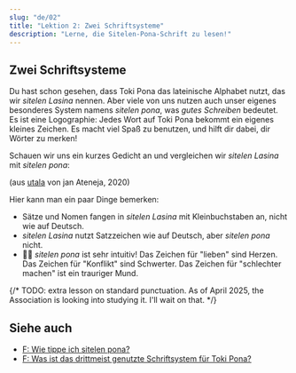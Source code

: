 ```yaml
---
slug: "de/02"
title: "Lektion 2: Zwei Schriftsysteme"
description: "Lerne, die Sitelen-Pona-Schrift zu lesen!"
---
```



## Zwei Schriftsysteme

Du hast schon gesehen, dass Toki Pona das lateinische Alphabet nutzt, das wir *sitelen Lasina* nennen. Aber viele von uns nutzen auch unser eigenes besonderes System namens *sitelen pona*, was *gutes Schreiben* bedeutet. Es ist eine Logographie: Jedes Wort auf Toki Pona bekommt ein eigenes kleines Zeichen. Es macht viel Spaß zu benutzen, und hilft dir dabei, dir Wörter zu merken!

Schauen wir uns ein kurzes Gedicht an und vergleichen wir *sitelen Lasina* mit *sitelen pona*:

<Tabbed id="1">
  <Row sl="sina olin e utala." m="Du liebst Konflikt." />
  <Row sl="taso sina sona ala:" m="Aber du verstehst nicht," />
  <Row sl="utala li ike e sina." m="dass Konflikt dich schlechter macht." />
</Tabbed>

(aus [utala](https://utala.pona.la/toki-musi-lili/#utala) von jan Ateneja, 2020)  

Hier kann man ein paar Dinge bemerken:

- Sätze und Nomen fangen in _sitelen Lasina_ mit Kleinbuchstaben an, nicht wie auf Deutsch.
- _sitelen Lasina_ nutzt Satzzeichen wie auf Deutsch, aber _sitelen pona_ nicht.
- 󱥠󱥔 _sitelen pona_ ist sehr intuitiv! Das Zeichen für "lieben" sind Herzen. Das Zeichen für "Konflikt" sind Schwerter. Das Zeichen für "schlechter machen" ist ein trauriger Mund.

{/* TODO: extra lesson on standard punctuation. As of April 2025, the Association is looking into studying it. I'll wait on that. */}

## Siehe auch
* [F: Wie tippe ich sitelen pona?](de/fonts/)
* [F: Was ist das drittmeist genutzte Schriftsystem für Toki Pona?](de/sitelen-sitelen/)
